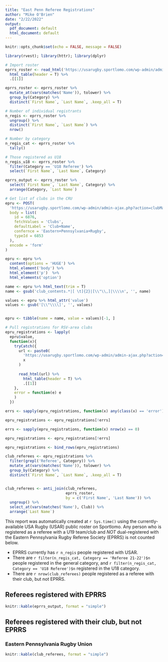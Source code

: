 ```yaml
---
title: "East Penn Referee Registrations"
author: "Mike O'Brien"
date: "2/22/2022"
output:
  pdf_document: default
  html_document: default
---
```


```r
knitr::opts_chunk$set(echo = FALSE, message = FALSE)
```

```r
library(rvest); library(httr); library(dplyr)

# Import roster
eprrs_roster <- read_html('https://usarugby.sportlomo.com/wp-admin/admin-ajax.php?action=getClubMembers&id=11195') %>% 
  html_table(header = T) %>% 
  .[[1]]

eprrs_roster <- eprrs_roster %>% 
  mutate_at(vars(matches('Name')), tolower) %>% 
  group_by(Category) %>% 
  distinct(`First Name`, `Last Name`, .keep_all = T)

# Number of individual registrants
n_regis <- eprrs_roster %>% 
  ungroup() %>% 
  distinct(`First Name`, `Last Name`) %>% 
  nrow()

# Number by category
n_regis_cat <- eprrs_roster %>% 
  tally()

# Those registered as U18
n_regis_u18 <- eprrs_roster %>% 
  filter(Category == 'U18 Referee') %>% 
  select(`First Name`, `Last Name`, Category)

eprrs_output <- eprrs_roster %>% 
  select(`First Name`, `Last Name`, Category) %>% 
  arrange(Category, `Last Name`)
```

```r
# Get list of clubs in the CRU
epru <- POST(
  'https://usarugby.sportlomo.com/wp-admin/admin-ajax.php?action=clubMapData',
  body = list(
    id = 6876,
    fetchValues = 'Clubs',
    defaultLabel = 'Club+Name',
    confernce = 'Eastern+Pennsylvania+Rugby',
    typeId = 6853
  ),
  encode = 'form'
)

epru <- epru %>% 
  content(options = 'HUGE') %>% 
  html_element('body') %>% 
  html_element('p')  %>% 
  html_elements('option')

name <- epru %>% html_text(trim = T)
name <- gsub('club_contents.*|[ \t]{2}|[\\"\\,]|\\\\n', '', name)

values <- epru %>% html_attr('value')
values <- gsub('[\\"\\\\]', '', values)


epru <- tibble(name = name, value = values)[-1, ]
```
```r
# Pull registrations for RSV-area clubs
epru_registrations <- lapply(
  epru$value,
  function(x){
    tryCatch({
      url <- paste0(
        'https://usarugby.sportlomo.com/wp-admin/admin-ajax.php?action=getClubMembers&id=',
        x
      )
      
      read_html(url) %>% 
        html_table(header = T) %>% 
        .[[1]]
    },
    error = function(e) e
    )
  })
```
```r
errs <- sapply(epru_registrations, function(x) any(class(x) == 'error'))

epru_registrations <- epru_registrations[!errs]

errs <- sapply(epru_registrations, function(x) nrow(x) == 0)

epru_registrations <- epru_registrations[!errs]

epru_registrations <- bind_rows(epru_registrations)
```
```r
club_referees <- epru_registrations %>% 
  filter(grepl('Referee', Category)) %>% 
  mutate_at(vars(matches('Name')), tolower) %>% 
  group_by(Category) %>% 
  distinct(`First Name`, `Last Name`, .keep_all = T)


club_referees <- anti_join(club_referees,
                           eprrs_roster,
                           by = c('First Name', 'Last Name')) %>% 
  ungroup() %>% 
  select_at(vars(matches('Name'), Club)) %>% 
  arrange(`Last Name`)
```

This report was automatically created at `r Sys.time()` using the currently-available USA Rugby (USAR) public roster on Sportlomo. Any person who is registered as a referee with a U19 team/club and *NOT* dual-registered with the Eastern Pennsylvania Rugby Referee Society (EPRRS) is not counted below.

  - EPRRS currently has `r n_regis` people registered with USAR.
  - There are `r filter(n_regis_cat, Category == 'Referee 21-22')$n` people registered in the general category, and `r filter(n_regis_cat, Category == 'U18 Referee')$n` registered in the U18 category.
  - There are `r nrow(club_referees)` people registered as a referee with their club, but not EPRRS.

## Referees registered with EPRRS
```r
knitr::kable(eprrs_output, format = "simple")
```

## Referees registered with their club, but not EPRRS
### Eastern Pennsylvania Rugby Union
```r
knitr::kable(club_referees, format = "simple")
```
